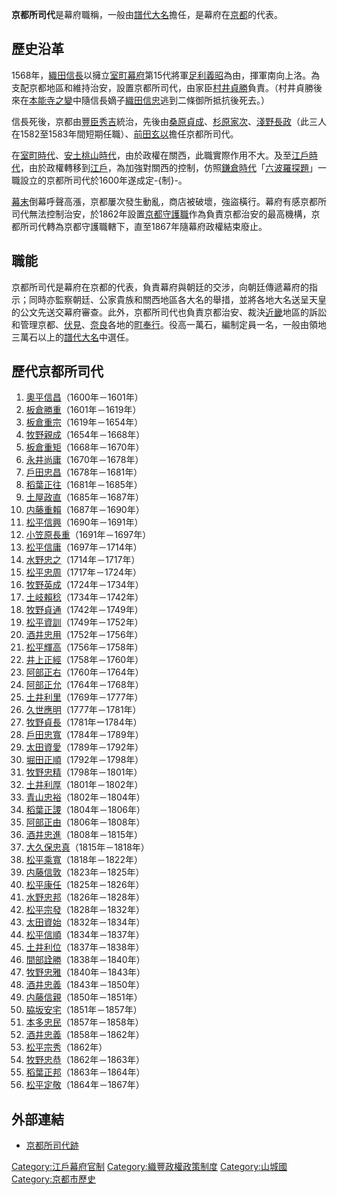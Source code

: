 {{unreferenced|time=2019-06-15T11:55:17+00:00}}
{{japanese|japanese=京都所司代|kana=きょうとしょしだい|romaji=Kyōto-shoshidai}}

'''京都所司代'''是幕府職稱，一般由[[譜代大名|譜代大名]]擔任，是幕府在[[京都|京都]]的代表。

==歷史沿革==

1568年，[[織田信長|織田信長]]以擁立[[室町幕府|室町幕府]]第15代將軍[[足利義昭|足利義昭]]為由，揮軍南向上洛。為支配京都地區和維持治安，設置京都所司代，由家臣[[村井貞勝|村井貞勝]]負責。（村井貞勝後來在[[本能寺之變|本能寺之變]]中隨信長嫡子[[織田信忠|織田信忠]]逃到二條御所抵抗後死去。）

信長死後，京都由[[豐臣秀吉|豐臣秀吉]]統治，先後由[[桑原貞成|桑原貞成]]、[[杉原家次|杉原家次]]、[[淺野長政|淺野長政]]（此三人在1582至1583年間短期任職）、[[前田玄以|前田玄以]]擔任京都所司代。

在[[室町時代|室町時代]]、[[安土桃山時代|安土桃山時代]]，由於政權在關西，此職實際作用不大。及至[[江戶時代|江戶時代]]，由於政權轉移到[[江戶|江戶]]，為加強對關西的控制，仿照[[鎌倉時代|鎌倉時代]]「[[六波羅探題|六波羅探題]]」一職設立的京都所司代於1600年遂成定-{制}-。

[[幕末|幕末]]倒幕呼聲高漲，京都屢次發生動亂，商店被破壞，強盜橫行。幕府有感京都所司代無法控制治安，於1862年設置[[京都守護職|京都守護職]]作為負責京都治安的最高機構，京都所司代轉為京都守護職轄下，直至1867年隨幕府政權結束廢止。

==職能==
京都所司代是幕府在京都的代表，負責幕府與朝廷的交涉，向朝廷傳遞幕府的指示；同時亦監察朝廷、公家貴族和關西地區各大名的舉措，並將各地大名送呈天皇的公文先送交幕府審查。此外，京都所司代也負責京都治安、裁決[[近畿|近畿]]地區的訴訟和管理京都、[[伏見|伏見]]、[[奈良市|奈良]]各地的[[町奉行|町奉行]]。役高一萬石，編制定員一名，一般由領地三萬石以上的[[譜代大名|譜代大名]]中選任。

==歷代京都所司代==

#[[奧平信昌|奧平信昌]]（1600年－1601年）
#[[板倉勝重|板倉勝重]]（1601年－1619年）
#[[板倉重宗|板倉重宗]]（1619年－1654年）
#[[牧野親成|牧野親成]]（1654年－1668年）
#[[板倉重矩|板倉重矩]]（1668年－1670年）
#[[永井尚庸|永井尚庸]]（1670年－1678年）
#[[戶田忠昌|戶田忠昌]]（1678年－1681年）
#[[稻葉正往|稻葉正往]]（1681年－1685年）
#[[土屋政直|土屋政直]]（1685年－1687年）
#[[内藤重賴|内藤重賴]]（1687年－1690年）
#[[松平信興|松平信興]]（1690年－1691年）
#[[小笠原長重|小笠原長重]]（1691年－1697年）
#[[松平信庸|松平信庸]]（1697年－1714年）
#[[水野忠之|水野忠之]]（1714年－1717年）
#[[松平忠周|松平忠周]]（1717年－1724年）
#[[牧野英成|牧野英成]]（1724年－1734年）
#[[土岐賴稔|土岐賴稔]]（1734年－1742年）
#[[牧野貞通|牧野貞通]]（1742年－1749年）
#[[松平資訓|松平資訓]]（1749年－1752年）
#[[酒井忠用|酒井忠用]]（1752年－1756年）
#[[松平輝高|松平輝高]]（1756年－1758年）
#[[井上正經|井上正經]]（1758年－1760年）
#[[阿部正右|阿部正右]]（1760年－1764年）
#[[阿部正允|阿部正允]]（1764年－1768年）
#[[土井利里|土井利里]]（1769年－1777年）
#[[久世應明|久世應明]]（1777年－1781年）
#[[牧野貞長|牧野貞長]]（1781年ー1784年）
#[[戶田忠寬|戶田忠寬]]（1784年－1789年）
#[[太田資愛|太田資愛]]（1789年－1792年）
#[[堀田正順|堀田正順]]（1792年－1798年）
#[[牧野忠精|牧野忠精]]（1798年－1801年）
#[[土井利厚|土井利厚]]（1801年－1802年）
#[[青山忠裕|青山忠裕]]（1802年－1804年）
#[[稻葉正謖|稻葉正謖]]（1804年－1806年）
#[[阿部正由|阿部正由]]（1806年－1808年）
#[[酒井忠進|酒井忠進]]（1808年－1815年）
#[[大久保忠真|大久保忠真]]（1815年－1818年）
#[[松平乘寬|松平乘寬]]（1818年－1822年）
#[[内藤信敦|内藤信敦]]（1823年－1825年）
#[[松平康任|松平康任]]（1825年－1826年）
#[[水野忠邦|水野忠邦]]（1826年－1828年）
#[[松平宗發|松平宗發]]（1828年－1832年）
#[[太田資始|太田資始]]（1832年－1834年）
#[[松平信順|松平信順]]（1834年－1837年）
#[[土井利位|土井利位]]（1837年－1838年）
#[[間部詮勝|間部詮勝]]（1838年－1840年）
#[[牧野忠雅|牧野忠雅]]（1840年－1843年）
#[[酒井忠義|酒井忠義]]（1843年－1850年）
#[[内藤信親|内藤信親]]（1850年－1851年）
#[[脇坂安宅|脇坂安宅]]（1851年－1857年）
#[[本多忠民|本多忠民]]（1857年－1858年）
#[[酒井忠義|酒井忠義]]（1858年－1862年）
#[[松平宗秀|松平宗秀]]（1862年）
#[[牧野忠恭|牧野忠恭]]（1862年－1863年）
#[[稻葉正邦|稻葉正邦]]（1863年－1864年）
#[[松平定敬|松平定敬]]（1864年－1867年）

==外部連結==
*[http://www.city.kyoto.jp/somu/rekishi/fm/ishibumi/html/ka061.html 京都所司代跡] {{Wayback|url=http://www.city.kyoto.jp/somu/rekishi/fm/ishibumi/html/ka061.html |date=20100209034417 }}{{Ja icon}}

{{Authority control}}
[[Category:江戶幕府官制|Category:江戶幕府官制]]
[[Category:織豐政權政策制度|Category:織豐政權政策制度]]
[[Category:山城國|Category:山城國]]
[[Category:京都市歷史|Category:京都市歷史]]